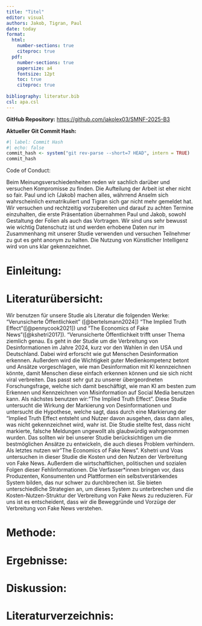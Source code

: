 ```yaml
---
title: "Titel"
editor: visual
authors: Jakob, Tigran, Paul
date: today
format: 
  html: 
    number-sections: true
    citeproc: true
  pdf: 
    number-sections: true
    papersize: a4
    fontsize: 12pt
    toc: true
    citeproc: true
    
bibliography: literatur.bib
csl: apa.csl
---
```


**GitHub Repository:** <https://github.com/jakolex03/SMNF-2025-B3>

**Aktueller** **Git Commit Hash:**

```r
#| label: Commit Hash
#| echo: false
commit_hash <- system("git rev-parse --short=7 HEAD", intern = TRUE)
commit_hash

```

Code of Conduct:

Beim Meinungsverschiedenheiten reden wir sachlich darüber und versuchen Kompromisse zu finden. Die Aufteilung der Arbeit ist eher nicht so fair. Paul und ich (Jakob) machen alles, währrend Anselm sich wahrscheinlich exmatrikuliert und Tigran sich gar nicht mehr gemeldet hat. Wir versuchen und rechtzeitig vorzubereiten und darauf zu achten Termine einzuhalten, die erste Präsentation übernahmen Paul und Jakob, sowohl Gestaltung der Folien als auch das Vortragen. Wir sind uns sehr bewusst wie wichtig Datenschutz ist und werden erhobene Daten nur im Zusammenhang mit unserer Studie verwenden und versuchen Teilnehmer zu gut es geht anonym zu halten. Die Nutzung von Künstlicher Intelligenz wird von uns klar gekennzeichnet.

# Einleitung:

# Literaturübersicht:

Wir benutzen für unsere Studie als Literatur die folgenden Werke: "Verunsicherte Öffentlichkeit" ([@bertelsmann2024]) "The Implied Truth Effect"([@pennycook2021]) und "The Economics of Fake News"([@kshetri2017]). "Verunsicherte Öffentlichkeit trifft unser Thema ziemlich genau. Es geht in der Studie um die Verbreitung von Desinformationen im Jahre 2024, kurz vor den Wahlen in den USA und Deutschland. Dabei wird erforscht wie gut Menschen Desinformation erkennen. Außerdem wird die Wichtigkeit guter Medienkompetenz betont und Ansätze vorgeschlagen, wie man Desinformation mit KI kennzeichnen könnte, damit Menschen diese einfach erkennen können und sie sich nicht viral verbreiten. Das passt sehr gut zu unserer übergeordneten Forschungsfrage, welche sich damit beschäftigt, wie man KI am besten zum Erkennen und Kennzeichnen von Misinformation auf Social Media benutzen kann. Als nächstes benutzen wir: "The Implied Truth Effect". Diese Studie untersucht die Wirkung der Markierung von Desinformationen und untersucht die Hypothese, welche sagt, dass durch eine Markierung der "Implied Truth Effect entsteht und Nutzer davon ausgehen, dass dann alles, was nicht gekennzeichnet wird, wahr ist. Die Studie stellte fest, dass nicht markierte, falsche Meldungen ungewollt als glaubwürdig wahrgenommen wurden. Das sollten wir bei unserer Studie berücksichtigen um die bestmöglichen Ansätze zu entwickeln, die auch dieses Problem verhindern. Als letztes nutzen wir "The Economics of Fake News". Kshetri und Voas untersuchen in dieser Studie die Kosten und den Nutzen der Verbreitung von Fake News. Außerdem die wirtschaftlichen, politischen und sozialen Folgen dieser Fehlinformationen. Die Verfasser\*innen bringen vor, dass Produzenten, Konsumenten und Plattformen ein selbstverstärkendes System bilden, das nur schwer zu durchbrechen ist. Sie bieten unterschiedliche Strategien an, um dieses System zu unterbrechen und die Kosten-Nutzen-Struktur der Verbreitung von Fake News zu reduzieren. Für uns ist es entscheident, dass wir die Beweggründe und Vorzüge der Verbreitung von Fake News verstehen.

# Methode:

# Ergebnisse:

# Diskussion:

# Literaturverzeichnis:

::: {#refs}
:::
